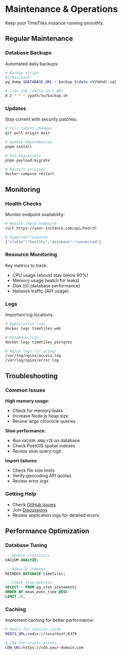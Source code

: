 # Maintenance & Operations

Keep your TimeTiles instance running smoothly.

## Regular Maintenance

### Database Backups

Automated daily backups:

```bash
# Backup script
#!/bin/bash
pg_dump $DATABASE_URL > backup_$(date +%Y%m%d).sql

# Cron job (daily at 2 AM)
0 2 * * * /path/to/backup.sh
```

### Updates

Stay current with security patches:

```bash
# Pull latest changes
git pull origin main

# Update dependencies
pnpm install

# Run migrations
pnpm payload:migrate

# Restart services
docker-compose restart
```

## Monitoring

### Health Checks

Monitor endpoint availability:

```bash
# Health check endpoint
curl https://your-instance.com/api/health

# Expected response
{"status":"healthy","database":"connected"}
```

### Resource Monitoring

Key metrics to track:
- CPU usage (should stay below 80%)
- Memory usage (watch for leaks)
- Disk I/O (database performance)
- Network traffic (API usage)

### Logs

Important log locations:

```bash
# Application logs
docker logs timetiles_web

# Database logs
docker logs timetiles_postgres

# Nginx logs (if using)
/var/log/nginx/access.log
/var/log/nginx/error.log
```

## Troubleshooting

### Common Issues

**High memory usage:**
- Check for memory leaks
- Increase Node.js heap size
- Review large chronicle queries

**Slow performance:**
- Run `VACUUM ANALYZE` on database
- Check PostGIS spatial indexes
- Review slow query logs

**Import failures:**
- Check file size limits
- Verify geocoding API quotas
- Review error logs

### Getting Help

- Check [GitHub Issues](https://github.com/jfilter/timetiles/issues)
- Join [Discussions](https://github.com/jfilter/timetiles/discussions)
- Review application logs for detailed errors

## Performance Optimization

### Database Tuning

```sql
-- Update statistics
VACUUM ANALYZE;

-- Rebuild indexes
REINDEX DATABASE timetiles;

-- Check slow queries
SELECT * FROM pg_stat_statements 
ORDER BY mean_exec_time DESC 
LIMIT 10;
```

### Caching

Implement caching for better performance:

```bash
# Redis for session cache
REDIS_URL=redis://localhost:6379

# CDN for static assets
CDN_URL=https://cdn.your-domain.com
```